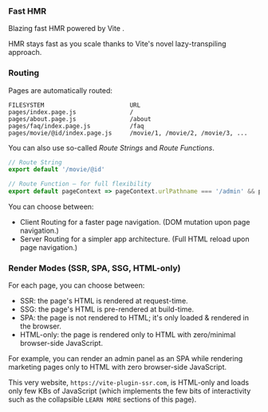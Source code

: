 
### Fast HMR

Blazing fast HMR powered by Vite <ViteLogo />.

HMR stays fast as you scale thanks to Vite's novel lazy-transpiling approach.

### Routing

Pages are automatically routed:
```
FILESYSTEM                        URL
pages/index.page.js               /
pages/about.page.js               /about
pages/faq/index.page.js           /faq
pages/movie/@id/index.page.js     /movie/1, /movie/2, /movie/3, ...
```

You can also use so-called *Route Strings* and *Route Functions*.
```js
// Route String
export default '/movie/@id'

// Route Function — for full flexibility
export default pageContext => pageContext.urlPathname === '/admin' && pageContext.isAdmin
```

You can choose between:

- Client Routing for a faster page navigation. (DOM mutation upon page navigation.)
- Server Routing for a simpler app architecture. (Full HTML reload upon page navigation.)

### Render Modes (SSR, SPA, SSG, HTML-only)

For each page, you can choose between:
 - SSR: the page's HTML is rendered at request-time.
 - SSG: the page's HTML is pre-rendered at build-time.
 - SPA: the page is not rendered to HTML; it's only loaded & rendered in the browser.
 - HTML-only: the page is rendered only to HTML with zero/minimal browser-side JavaScript.

For example, you can render an admin panel as an SPA while rendering marketing pages only to HTML with zero browser-side JavaScript.

This very website, `https://vite-plugin-ssr.com`, is HTML-only and loads only few KBs of JavaScript (which implements the few bits of interactivity such as
the collapsible `LEARN MORE` sections of this page).
